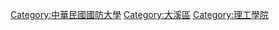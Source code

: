 {{Catmore}}

[[Category:中華民國國防大學|Category:中華民國國防大學]]
[[Category:大溪區|Category:大溪區]]
[[Category:理工學院|Category:理工學院]]